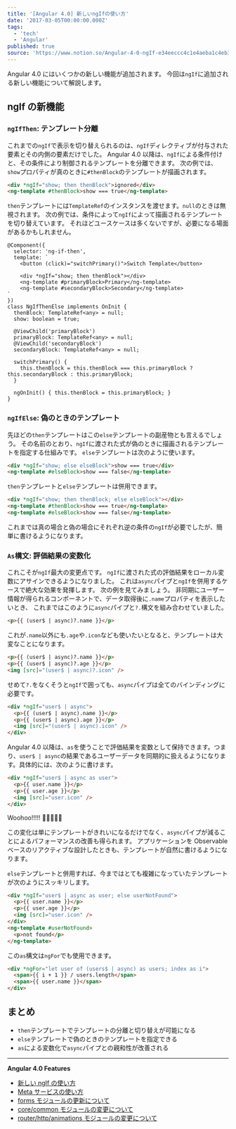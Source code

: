 ```yaml
---
title: '[Angular 4.0] 新しいngIfの使い方'
date: '2017-03-05T00:00:00.000Z'
tags:
  - 'tech'
  - 'Angular'
published: true
source: 'https://www.notion.so/Angular-4-0-ngIf-e34eeccc4c1e4aeba1c4eb3381c58440'
---
```


Angular 4.0 にはいくつかの新しい機能が追加されます。 今回は`ngIf`に追加される新しい機能について解説します。

## ngIf の新機能

### `ngIfThen`: テンプレート分離

これまでの`ngIf`で表示を切り替えられるのは、`ngIf`ディレクティブが付与された要素とその内側の要素だけでした。 Angular 4.0 以降は、`ngIf`による条件付けと、その条件により制御されるテンプレートを分離できます。 次の例では、`show`プロパティが真のときに`#thenBlock`のテンプレートが描画されます。

```html
<div *ngIf="show; then thenBlock">ignored</div>
<ng-template #thenBlock>show === true</ng-template>
```

`then`テンプレートには`TemplateRef`のインスタンスを渡せます。`null`のときは無視されます。 次の例では、条件によって`ngIf`によって描画されるテンプレートを切り替えています。 それほどユースケースは多くないですが、必要になる場面があるかもしれません。

```
@Component({
  selector: 'ng-if-then',
  template: `
    <button (click)="switchPrimary()">Switch Template</button>

    <div *ngIf="show; then thenBlock"></div>
    <ng-template #primaryBlock>Primary</ng-template>
    <ng-template #secondaryBlock>Secondary</ng-template>
`
})
class NgIfThenElse implements OnInit {
  thenBlock: TemplateRef<any> = null;
  show: boolean = true;

  @ViewChild('primaryBlock')
  primaryBlock: TemplateRef<any> = null;
  @ViewChild('secondaryBlock')
  secondaryBlock: TemplateRef<any> = null;

  switchPrimary() {
    this.thenBlock = this.thenBlock === this.primaryBlock ? this.secondaryBlock : this.primaryBlock;
  }

  ngOnInit() { this.thenBlock = this.primaryBlock; }
}
```

### `ngIfElse`: 偽のときのテンプレート

先ほどの`then`テンプレートはこの`else`テンプレートの副産物とも言えるでしょう。 その名前のとおり、`ngIf`に渡された式が偽のときに描画されるテンプレートを指定する仕組みです。 `else`テンプレートは次のように使います。

```html
<div *ngIf="show; else elseBlock">show === true</div>
<ng-template #elseBlock>show === false</ng-template>
```

`then`テンプレートと`else`テンプレートは併用できます。

```html
<div *ngIf="show; then thenBlock; else elseBlock"></div>
<ng-template #thenBlock>show === true</ng-template>
<ng-template #elseBlock>show === false</ng-template>
```

これまでは真の場合と偽の場合にそれぞれ逆の条件の`ngIf`が必要でしたが、簡単に書けるようになります。

### `As`構文: 評価結果の変数化

これこそが`ngIf`最大の変更点です。 `ngIf`に渡された式の評価結果をローカル変数にアサインできるようになりました。 これは`async`パイプと`ngIf`を併用するケースで絶大な効果を発揮します。 次の例を見てみましょう。 非同期にユーザー情報が得られるコンポーネントで、データ取得後に`.name`プロパティを表示したいとき、 これまではこのように`async`パイプと`?.`構文を組み合わせていました。

```html
<p>{{ (user$ | async)?.name }}</p>
```

これが`.name`以外にも`.age`や`.icon`なども使いたいとなると、テンプレートは大変なことになります。

```html
<p>{{ (user$ | async)?.name }}</p>
<p>{{ (user$ | async)?.age }}</p>
<img [src]="(user$ | async)?.icon" />
```

せめて`?.`をなくそうと`ngIf`で囲っても、`async`パイプは全てのバインディングに必要です。

```html
<div *ngIf="user$ | async">
  <p>{{ (user$ | async).name }}</p>
  <p>{{ (user$ | async).age }}</p>
  <img [src]="(user$ | async).icon" />
</div>
```

Angular 4.0 以降は、`as`を使うことで評価結果を変数として保持できます。つまり、`user$ | async`の結果であるユーザーデータを同期的に扱えるようになります。具体的には、次のように書けます。

```html
<div *ngIf="user$ | async as user">
  <p>{{ user.name }}</p>
  <p>{{ user.age }}</p>
  <img [src]="user.icon" />
</div>
```

Woohoo!!!!! :tada::tada::tada::tada::tada:

この変化は単にテンプレートがきれいになるだけでなく、`async`パイプが減ることによるパフォーマンスの改善も得られます。 アプリケーションを Observable ベースのリアクティブな設計したときも、テンプレートが自然に書けるようになります。

`else`テンプレートと併用すれば、今まではとても複雑になっていたテンプレートが次のようにスッキリします。

```html
<div *ngIf="user$ | async as user; else userNotFound">
  <p>{{ user.name }}</p>
  <p>{{ user.age }}</p>
  <img [src]="user.icon" />
</div>
<ng-template #userNotFound>
  <p>not found</p>
</ng-template>
```

この`as`構文は`ngFor`でも使用できます。

```html
<div *ngFor="let user of (users$ | async) as users; index as i">
  <span>{{ i + 1 }} / users.length</span>
  <span>{{ user.name }}</span>
</div>
```

## まとめ

- `then`テンプレートでテンプレートの分離と切り替えが可能になる
- `else`テンプレートで偽のときのテンプレートを指定できる
- `as`による変数化で`async`パイプとの親和性が改善される

---

**Angular 4.0 Features**

- [新しい ngIf の使い方](/post/ng4-feature-ngif/)
- [Meta サービスの使い方](/post/ng4-feature-meta-service/)
- [forms モジュールの更新について](/post/ng4-feature-forms-update/)
- [core/common モジュールの変更について](/post/ng4-feature-core-update/)
- [router/http/animations モジュールの変更について](/post/ng4-feature-libs-update/)
